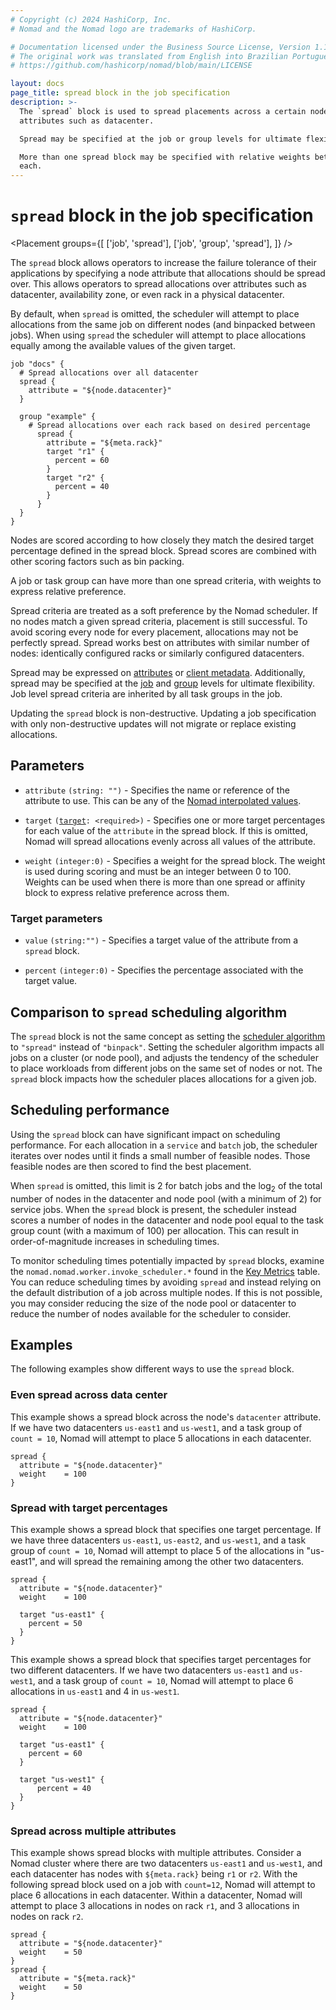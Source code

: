 ```yaml
---
# Copyright (c) 2024 HashiCorp, Inc.
# Nomad and the Nomad logo are trademarks of HashiCorp.

# Documentation licensed under the Business Source License, Version 1.1.
# The original work was translated from English into Brazilian Portuguese.
# https://github.com/hashicorp/nomad/blob/main/LICENSE

layout: docs
page_title: spread block in the job specification
description: >-
  The `spread` block is used to spread placements across a certain node
  attributes such as datacenter.

  Spread may be specified at the job or group levels for ultimate flexibility.

  More than one spread block may be specified with relative weights between
  each.
---
```


# `spread` block in the job specification

<Placement
  groups={[
    ['job', 'spread'],
    ['job', 'group', 'spread'],
  ]}
/>

The `spread` block allows operators to increase the failure tolerance of their
applications by specifying a node attribute that allocations should be spread
over. This allows operators to spread allocations over attributes such as
datacenter, availability zone, or even rack in a physical datacenter.

By default, when `spread` is omitted, the scheduler will attempt to place
allocations from the same job on different nodes (and binpacked between
jobs). When using `spread` the scheduler will attempt to place allocations
equally among the available values of the given target.

```hcl
job "docs" {
  # Spread allocations over all datacenter
  spread {
    attribute = "${node.datacenter}"
  }

  group "example" {
    # Spread allocations over each rack based on desired percentage
      spread {
        attribute = "${meta.rack}"
        target "r1" {
          percent = 60
        }
        target "r2" {
          percent = 40
        }
      }
  }
}
```

Nodes are scored according to how closely they match the desired target
percentage defined in the spread block. Spread scores are combined with other
scoring factors such as bin packing.

A job or task group can have more than one spread criteria, with weights to
express relative preference.

Spread criteria are treated as a soft preference by the Nomad scheduler. If no
nodes match a given spread criteria, placement is still successful. To avoid
scoring every node for every placement, allocations may not be perfectly
spread. Spread works best on attributes with similar number of nodes:
identically configured racks or similarly configured datacenters.

Spread may be expressed on [attributes][interpolation] or [client
metadata][client-meta].  Additionally, spread may be specified at the [job][job]
and [group][group] levels for ultimate flexibility. Job level spread criteria
are inherited by all task groups in the job.

Updating the `spread` block is non-destructive. Updating a job specification
with only non-destructive updates will not migrate or replace existing
allocations.

## Parameters

- `attribute` `(string: "")` - Specifies the name or reference of the attribute
  to use. This can be any of the [Nomad interpolated
  values](/nomad/docs/reference/runtime-variable-interpolation#interpreted_node_vars).

- `target` <code>([target](#target-parameters): &lt;required&gt;)</code> - Specifies one or more target
  percentages for each value of the `attribute` in the spread block. If this is omitted,
  Nomad will spread allocations evenly across all values of the attribute.

- `weight` `(integer:0)` - Specifies a weight for the spread block. The weight is used
  during scoring and must be an integer between 0 to 100. Weights can be used
  when there is more than one spread or affinity block to express relative preference across them.

### Target parameters

- `value` `(string:"")` - Specifies a target value of the attribute from a `spread` block.

- `percent` `(integer:0)` - Specifies the percentage associated with the target value.

## Comparison to `spread` scheduling algorithm

The `spread` block is not the same concept as setting the [scheduler
algorithm][] to `"spread"` instead of `"binpack"`. Setting the scheduler
algorithm impacts all jobs on a cluster (or node pool), and adjusts the tendency
of the scheduler to place workloads from different jobs on the same set of nodes
or not. The `spread` block impacts how the scheduler places allocations for a
given job.

## Scheduling performance

Using the `spread` block can have significant impact on scheduling
performance. For each allocation in a `service` and `batch` job, the scheduler
iterates over nodes until it finds a small number of feasible nodes. Those
feasible nodes are then scored to find the best placement.

When `spread` is omitted, this limit is 2 for batch jobs and the log<sub>2</sub>
of the total number of nodes in the datacenter and node pool (with a minimum of
2) for service jobs. When the `spread` block is present, the scheduler instead
scores a number of nodes in the datacenter and node pool equal to the task group
count (with a maximum of 100) per allocation. This can result in
order-of-magnitude increases in scheduling times.

To monitor scheduling times potentially impacted by `spread` blocks, examine the
`nomad.nomad.worker.invoke_scheduler.*` found in the [Key Metrics][] table. You
can reduce scheduling times by avoiding `spread` and instead relying on the
default distribution of a job across multiple nodes. If this is not possible,
you may consider reducing the size of the node pool or datacenter to reduce the
number of nodes available for the scheduler to consider.

## Examples

The following examples show different ways to use the `spread` block.

### Even spread across data center

This example shows a spread block across the node's `datacenter` attribute. If we have
two datacenters `us-east1` and `us-west1`, and a task group of `count = 10`,
Nomad will attempt to place 5 allocations in each datacenter.

```hcl
spread {
  attribute = "${node.datacenter}"
  weight    = 100
}
```

### Spread with target percentages

This example shows a spread block that specifies one target percentage. If we
have three datacenters `us-east1`, `us-east2`, and `us-west1`, and a task group
of `count = 10`, Nomad will attempt to place 5 of the allocations in "us-east1",
and will spread the remaining among the other two datacenters.

```hcl
spread {
  attribute = "${node.datacenter}"
  weight    = 100

  target "us-east1" {
    percent = 50
  }
}
```

This example shows a spread block that specifies target percentages for two
different datacenters. If we have two datacenters `us-east1` and `us-west1`,
and a task group of `count = 10`, Nomad will attempt to place 6 allocations
in `us-east1` and 4 in `us-west1`.

```hcl
spread {
  attribute = "${node.datacenter}"
  weight    = 100

  target "us-east1" {
    percent = 60
  }

  target "us-west1" {
      percent = 40
  }
}
```

### Spread across multiple attributes

This example shows spread blocks with multiple attributes. Consider a Nomad cluster
where there are two datacenters `us-east1` and `us-west1`, and each datacenter has nodes
with `${meta.rack}` being `r1` or `r2`. With the following spread block used on a job with `count=12`, Nomad
will attempt to place 6 allocations in each datacenter. Within a datacenter, Nomad will
attempt to place 3 allocations in nodes on rack `r1`, and 3 allocations in nodes on rack `r2`.

```hcl
spread {
  attribute = "${node.datacenter}"
  weight    = 50
}
spread {
  attribute = "${meta.rack}"
  weight    = 50
}
```

[job]: /nomad/docs/job-specification/job 'Nomad job Job Specification'
[group]: /nomad/docs/job-specification/group 'Nomad group Job Specification'
[client-meta]: /nomad/docs/configuration/client#meta 'Nomad meta Job Specification'
[task]: /nomad/docs/job-specification/task 'Nomad task Job Specification'
[interpolation]: /nomad/docs/reference/runtime-variable-interpolation 'Nomad interpolation'
[node-variables]: /nomad/docs/reference/runtime-variable-interpolation#node-variables- 'Nomad interpolation-Node variables'
[constraint]: /nomad/docs/job-specification/constraint 'Nomad Constraint job Specification'
[Key Metrics]: /nomad/docs/reference/metrics#key-metrics
[scheduler algorithm]: /nomad/commands/operator/scheduler/set-config#scheduler-algorithm
